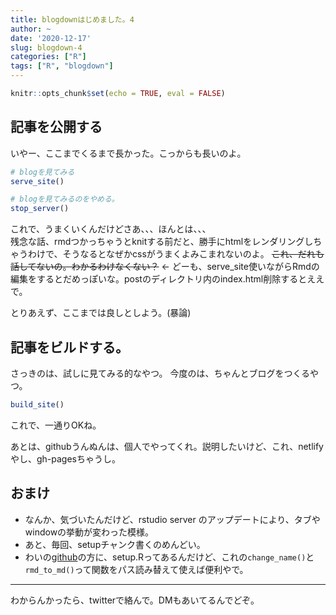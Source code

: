 ```yaml
---
title: blogdownはじめました。4
author: ~
date: '2020-12-17'
slug: blogdown-4
categories: ["R"]
tags: ["R", "blogdown"]
---
```


```r

knitr::opts_chunk$set(echo = TRUE, eval = FALSE)

```

## 記事を公開する

いやー、ここまでくるまで長かった。こっからも長いのよ。

```r

# blogを見てみる
serve_site()

# blogを見てみるのをやめる。
stop_server()

```

これで、うまくいくんだけどさあ、、、ほんとは、、、  
残念な話、rmdつかっちゃうとknitする前だと、勝手にhtmlをレンダリングしちゃうわけで、そうなるとなぜかcssがうまくよみこまれないのよ。
~~これ、だれも話してないの。わかるわけなくない？~~ ← どーも、serve_site使いながらRmdの編集をするとだめっぽいな。postのディレクトリ内のindex.html削除するとええで。

とりあえず、ここまでは良しとしよう。(暴論)

## 記事をビルドする。

さっきのは、試しに見てみる的なやつ。
今度のは、ちゃんとブログをつくるやつ。

```r

build_site()

```

これで、一通りOKね。

あとは、githubうんぬんは、個人でやってくれ。説明したいけど、これ、netlifyやし、gh-pagesちゃうし。

## おまけ

* なんか、気づいたんだけど、rstudio server のアップデートにより、タブやwindowの挙動が変わった模様。
* あと、毎回、setupチャンク書くのめんどい。
* わいの[github](https://github.com/mareup/BLOG)の方に、setup.Rってあるんだけど、これの`change_name()`と`rmd_to_md()`って関数をパス読み替えて使えば便利やで。

---

わからんかったら、twitterで絡んで。DMもあいてるんでどぞ。
